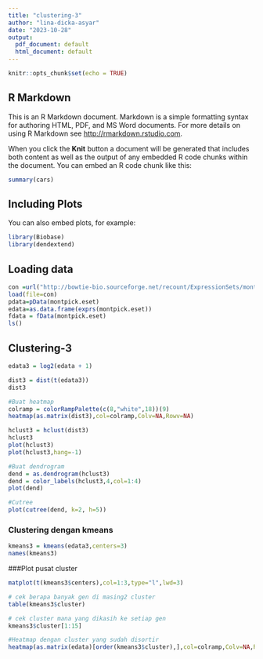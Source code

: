 ```yaml
---
title: "clustering-3"
author: "lina-dicka-asyar"
date: "2023-10-28"
output:
  pdf_document: default
  html_document: default
---
```


```r
knitr::opts_chunk$set(echo = TRUE)
```

## R Markdown

This is an R Markdown document. Markdown is a simple formatting syntax for authoring HTML, PDF, and MS Word documents. For more details on using R Markdown see <http://rmarkdown.rstudio.com>.

When you click the **Knit** button a document will be generated that includes both content as well as the output of any embedded R code chunks within the document. You can embed an R code chunk like this:

```r
summary(cars)
```

## Including Plots

You can also embed plots, for example:

```r
library(Biobase)
library(dendextend)
```

## Loading data


```r
con =url("http://bowtie-bio.sourceforge.net/recount/ExpressionSets/montpick_eset.RData") 
load(file=con)
pdata=pData(montpick.eset)
edata=as.data.frame(exprs(montpick.eset)) 
fdata = fData(montpick.eset) 
ls()
```
## Clustering-3

```r
edata3 = log2(edata + 1)

dist3 = dist(t(edata3))
dist3

#Buat heatmap
colramp = colorRampPalette(c(8,"white",18))(9)
heatmap(as.matrix(dist3),col=colramp,Colv=NA,Rowv=NA)
```

```r
hclust3 = hclust(dist3)
hclust3
plot(hclust3)
plot(hclust3,hang=-1)

#Buat dendrogram
dend = as.dendrogram(hclust3) 
dend = color_labels(hclust3,4,col=1:4)
plot(dend)

#Cutree
plot(cutree(dend, k=2, h=5))
```


### Clustering dengan kmeans
```r
kmeans3 = kmeans(edata3,centers=3)
names(kmeans3)
```

###Plot pusat cluster
```r
matplot(t(kmeans3$centers),col=1:3,type="l",lwd=3)
```
```r
# cek berapa banyak gen di masing2 cluster 
table(kmeans3$cluster)

# cek cluster mana yang dikasih ke setiap gen 
kmeans3$cluster[1:15]
```
```r
#Heatmap dengan cluster yang sudah disortir
heatmap(as.matrix(edata)[order(kmeans3$cluster),],col=colramp,Colv=NA,Rowv=NA)
```
